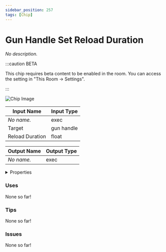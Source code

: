 ```yaml
---
sidebar_position: 257
tags: [Chip]
---
```


# Gun Handle Set Reload Duration

*No description.*

:::caution BETA

This chip requires beta content to be enabled in the room. You can access the setting in "This Room -> Settings".

:::

![Chip Image](/svg/c03abed2-ec9b-494b-89c2-9bbf741d490f.svg)

| Input Name | Input Type |
|-----------|-----------|
| *No name.* | exec |
| Target | gun handle |
| Reload Duration | float |

| Output Name | Output Type |
|-----------|-----------|
| *No name.* | exec |


<details>
  <summary>Properties</summary>
  <div>
    <div>
    <table>
      <thead>
        <tr>
          <th>Is beta required?</th>
          <th>✅</th>
        </tr>
        <tr>
          <th>Is this chip a trolling risk?</th>
          <th>❌</th>
        </tr>
        <tr>
          <th>Chip UUPD</th>
          <th>._uuid</th>
        </tr>
      </thead>
    </table>
    </div>
  </div>
</details>

### Uses

None so far!

### Tips

None so far!

### Issues

None so far!